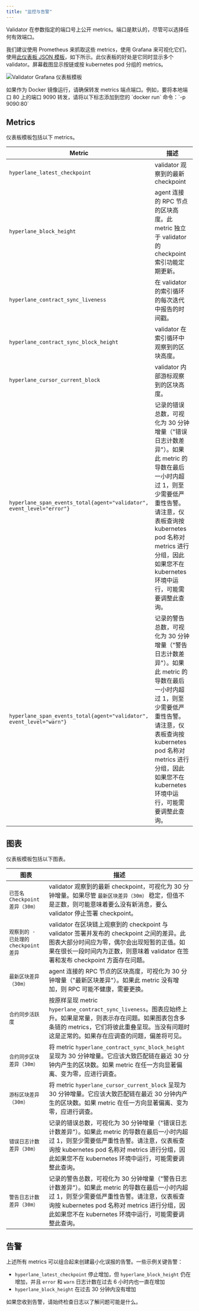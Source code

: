 ```yaml
---
title: "监控与告警"
---
```


Validator 在参数指定的端口号上公开 metrics。端口是默认的，尽管可以选择任何有效端口。

我们建议使用 Prometheus 来抓取这些 metrics，使用 Grafana 来可视化它们，使用[此仪表板 JSON 模板](https://github.com/hyperlane-xyz/hyperlane-monorepo/blob/84e8c5c218ac5d211c766cf4d5a135aee10e508c/tools/grafana/validator-dashboard-template.json)，如下所示。此仪表板的好处是它同时显示多个 validator。屏幕截图显示按链或按 kubernetes pod 分组的 metrics。

![Validator Grafana 仪表板模板](/images/docs/operate/dashboard-template-validator.png)

<Note>
  如果作为 Docker 镜像运行，请确保转发 metrics 端点端口。例如，要将本地端口 80 上的端口 9090 转发，请将以下标志添加到您的 `docker run` 命令：`-p 9090:80`
</Note>

## Metrics

仪表板模板包括以下 metrics。

| Metric                                                                | 描述                                                                                                                                                                                                                                                                                                                                                |
| --------------------------------------------------------------------- | --------------------------------------------------------------------------------------------------------------------------------------------------------------------------------------------------------------------------------------------------------------------------------------------------------------------------------------------------- |
| `hyperlane_latest_checkpoint`                                         | validator 观察到的最新 checkpoint                                                                                                                                                                                                                                                                                                                   |
| `hyperlane_block_height`                                              | agent 连接的 RPC 节点的区块高度。此 metric 独立于 validator 的 checkpoint 索引功能定期更新。                                                                                                                                                                                                                                                       |
| `hyperlane_contract_sync_liveness`                                    | 在 validator 的索引循环的每次迭代中报告的时间戳。                                                                                                                                                                                                                                                                                                  |
| `hyperlane_contract_sync_block_height`                                | validator 在索引循环中观察到的区块高度。                                                                                                                                                                                                                                                                                                            |
| `hyperlane_cursor_current_block`                                      | validator 内部游标观察到的区块高度。                                                                                                                                                                                                                                                                                                                |
| `hyperlane_span_events_total{agent="validator", event_level="error"}` | 记录的错误总数，可视化为 30 分钟增量（"错误日志计数差异"）。如果此 metric 的导数在最后一小时内超过 1，则至少需要低严重性告警。请注意，仪表板查询按 kubernetes pod 名称对 metrics 进行分组，因此如果您不在 kubernetes 环境中运行，可能需要调整此查询。                                                                                           |
| `hyperlane_span_events_total{agent="validator", event_level="warn"}`  | 记录的警告总数，可视化为 30 分钟增量（"警告日志计数差异"）。如果此 metric 的导数在最后一小时内超过 1，则至少需要低严重性告警。请注意，仪表板查询按 kubernetes pod 名称对 metrics 进行分组，因此如果您不在 kubernetes 环境中运行，可能需要调整此查询。                                                                                           |

## 图表

仪表板模板包括以下图表。

| 图表                                    | 描述                                                                                                                                                                                                                                                                                                                                                    |
| --------------------------------------- | ------------------------------------------------------------------------------------------------------------------------------------------------------------------------------------------------------------------------------------------------------------------------------------------------------------------------------------------------------- |
| `已签名 Checkpoint 差异（30m）`         | validator 观察到的最新 checkpoint，可视化为 30 分钟增量。如果尽管 `最新区块差异（30m）` 稳定，但值不是正数，则可能意味着要么没有新消息，要么 validator 停止签署 checkpoint。                                                                                                                                                                        |
| `观察到的 - 已处理的 checkpoint 差异`   | validator 在区块链上观察到的 checkpoint 与 validator 签署并发布的 checkpoint 之间的差异。此图表大部分时间应为零，偶尔会出现短暂的正值。如果在很长一段时间内为正数，则意味着 validator 在签署和发布 checkpoint 方面存在问题。                                                                                                                       |
| `最新区块差异（30m）`                   | agent 连接的 RPC 节点的区块高度，可视化为 30 分钟增量（"最新区块差异"）。如果此 metric 没有增加，则 RPC 可能不健康，需要更换。                                                                                                                                                                                                                       |
| `合约同步活跃度`                        | 按原样呈现 metric `hyperlane_contract_sync_liveness`。图表应始终上升。如果是常量，则表示存在问题。如果图表包含多条链的 metrics，它们将彼此重叠呈现。当没有问题时这是正常的。如果存在应调查的问题，偏差将可见。                                                                                                                                     |
| `合约同步区块差异（30m）`               | 将 metric `hyperlane_contract_sync_block_height` 呈现为 30 分钟增量。它应该大致匹配链在最近 30 分钟内产生的区块数。如果 metric 在任一方向显著偏离、变为零，应进行调查。                                                                                                                                                                              |
| `游标区块差异（30m）`                   | 将 metric `hyperlane_cursor_current_block` 呈现为 30 分钟增量。它应该大致匹配链在最近 30 分钟内产生的区块数。如果 metric 在任一方向显著偏离、变为零，应进行调查。                                                                                                                                                                                    |
| `错误日志计数差异（30m）`               | 记录的错误总数，可视化为 30 分钟增量（"错误日志计数差异"）。如果此 metric 的导数在最后一小时内超过 1，则至少需要低严重性告警。请注意，仪表板查询按 kubernetes pod 名称对 metrics 进行分组，因此如果您不在 kubernetes 环境中运行，可能需要调整此查询。                                                                                              |
| `警告日志计数差异（30m）`               | 记录的警告总数，可视化为 30 分钟增量（"警告日志计数差异"）。如果此 metric 的导数在最后一小时内超过 1，则至少需要低严重性告警。请注意，仪表板查询按 kubernetes pod 名称对 metrics 进行分组，因此如果您不在 kubernetes 环境中运行，可能需要调整此查询。                                                                                              |

## 告警

上述所有 metrics 可以组合起来创建最小化误报的告警。一些示例关键告警：

- `hyperlane_latest_checkpoint` 停止增加，但 `hyperlane_block_height` 仍在增加，并且 `error` 和 `warn` 日志计数在过去 6 小时内也一直在增加
- `hyperlane_block_height` 在过去 30 分钟内没有增加

如果您收到告警，请始终检查日志以了解问题可能是什么。